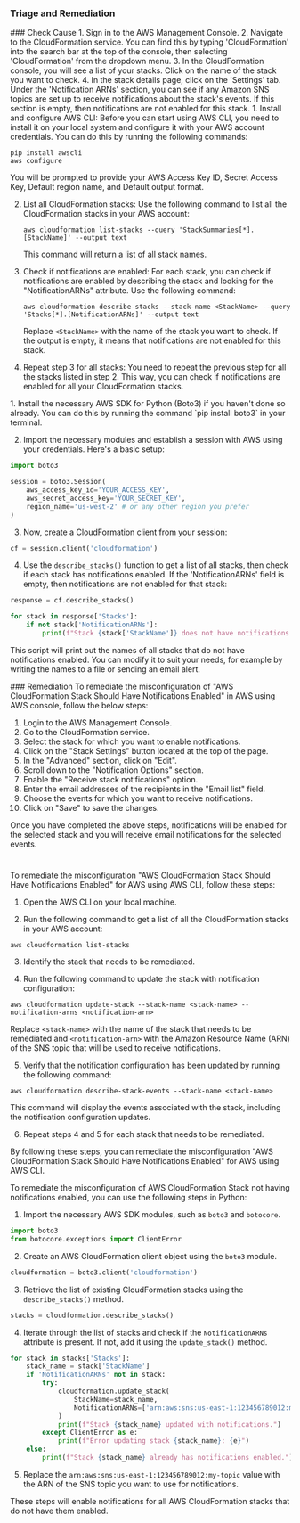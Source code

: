 
### Triage and Remediation
<Tabs>

<Tab title='Cause'>
### Check Cause
<AccordionGroup>
<Accordion title='Using Console' defaultOpen='true'>
1. Sign in to the AWS Management Console.
2. Navigate to the CloudFormation service. You can find this by typing 'CloudFormation' into the search bar at the top of the console, then selecting 'CloudFormation' from the dropdown menu.
3. In the CloudFormation console, you will see a list of your stacks. Click on the name of the stack you want to check.
4. In the stack details page, click on the 'Settings' tab. Under the 'Notification ARNs' section, you can see if any Amazon SNS topics are set up to receive notifications about the stack's events. If this section is empty, then notifications are not enabled for this stack.
</Accordion>

<Accordion title='Using CLI'>
1. Install and configure AWS CLI: Before you can start using AWS CLI, you need to install it on your local system and configure it with your AWS account credentials. You can do this by running the following commands:

   ```
   pip install awscli
   aws configure
   ```
   You will be prompted to provide your AWS Access Key ID, Secret Access Key, Default region name, and Default output format.

2. List all CloudFormation stacks: Use the following command to list all the CloudFormation stacks in your AWS account:

   ```
   aws cloudformation list-stacks --query 'StackSummaries[*].[StackName]' --output text
   ```
   This command will return a list of all stack names.

3. Check if notifications are enabled: For each stack, you can check if notifications are enabled by describing the stack and looking for the "NotificationARNs" attribute. Use the following command:

   ```
   aws cloudformation describe-stacks --stack-name <StackName> --query 'Stacks[*].[NotificationARNs]' --output text
   ```
   Replace `<StackName>` with the name of the stack you want to check. If the output is empty, it means that notifications are not enabled for this stack.

4. Repeat step 3 for all stacks: You need to repeat the previous step for all the stacks listed in step 2. This way, you can check if notifications are enabled for all your CloudFormation stacks.
</Accordion>

<Accordion title='Using Python'>
1. Install the necessary AWS SDK for Python (Boto3) if you haven't done so already. You can do this by running the command `pip install boto3` in your terminal.

2. Import the necessary modules and establish a session with AWS using your credentials. Here's a basic setup:

```python
import boto3

session = boto3.Session(
    aws_access_key_id='YOUR_ACCESS_KEY',
    aws_secret_access_key='YOUR_SECRET_KEY',
    region_name='us-west-2' # or any other region you prefer
)
```

3. Now, create a CloudFormation client from your session:

```python
cf = session.client('cloudformation')
```

4. Use the `describe_stacks()` function to get a list of all stacks, then check if each stack has notifications enabled. If the 'NotificationARNs' field is empty, then notifications are not enabled for that stack:

```python
response = cf.describe_stacks()

for stack in response['Stacks']:
    if not stack['NotificationARNs']:
        print(f"Stack {stack['StackName']} does not have notifications enabled.")
```

This script will print out the names of all stacks that do not have notifications enabled. You can modify it to suit your needs, for example by writing the names to a file or sending an email alert.
</Accordion>

</AccordionGroup>
</Tab>
<Tab title='Remediation'>
### Remediation

<AccordionGroup>
<Accordion title='Using Console' defaultOpen='true'>
To remediate the misconfiguration of "AWS CloudFormation Stack Should Have Notifications Enabled" in AWS using AWS console, follow the below steps:

1. Login to the AWS Management Console.
2. Go to the CloudFormation service.
3. Select the stack for which you want to enable notifications.
4. Click on the "Stack Settings" button located at the top of the page.
5. In the "Advanced" section, click on "Edit".
6. Scroll down to the "Notification Options" section.
7. Enable the "Receive stack notifications" option.
8. Enter the email addresses of the recipients in the "Email list" field.
9. Choose the events for which you want to receive notifications.
10. Click on "Save" to save the changes.

Once you have completed the above steps, notifications will be enabled for the selected stack and you will receive email notifications for the selected events.

#
</Accordion>

<Accordion title='Using CLI'>
To remediate the misconfiguration "AWS CloudFormation Stack Should Have Notifications Enabled" for AWS using AWS CLI, follow these steps:

1. Open the AWS CLI on your local machine.

2. Run the following command to get a list of all the CloudFormation stacks in your AWS account:
```
aws cloudformation list-stacks
```
3. Identify the stack that needs to be remediated.

4. Run the following command to update the stack with notification configuration:
```
aws cloudformation update-stack --stack-name <stack-name> --notification-arns <notification-arn>
```
Replace `<stack-name>` with the name of the stack that needs to be remediated and `<notification-arn>` with the Amazon Resource Name (ARN) of the SNS topic that will be used to receive notifications.

5. Verify that the notification configuration has been updated by running the following command:
```
aws cloudformation describe-stack-events --stack-name <stack-name>
```
This command will display the events associated with the stack, including the notification configuration updates.

6. Repeat steps 4 and 5 for each stack that needs to be remediated.

By following these steps, you can remediate the misconfiguration "AWS CloudFormation Stack Should Have Notifications Enabled" for AWS using AWS CLI.
</Accordion>

<Accordion title='Using Python'>
To remediate the misconfiguration of AWS CloudFormation Stack not having notifications enabled, you can use the following steps in Python:

1. Import the necessary AWS SDK modules, such as `boto3` and `botocore`.

```python
import boto3
from botocore.exceptions import ClientError
```

2. Create an AWS CloudFormation client object using the `boto3` module.

```python
cloudformation = boto3.client('cloudformation')
```

3. Retrieve the list of existing CloudFormation stacks using the `describe_stacks()` method.

```python
stacks = cloudformation.describe_stacks()
```

4. Iterate through the list of stacks and check if the `NotificationARNs` attribute is present. If not, add it using the `update_stack()` method.

```python
for stack in stacks['Stacks']:
    stack_name = stack['StackName']
    if 'NotificationARNs' not in stack:
        try:
            cloudformation.update_stack(
                StackName=stack_name,
                NotificationARNs=['arn:aws:sns:us-east-1:123456789012:my-topic']
            )
            print(f"Stack {stack_name} updated with notifications.")
        except ClientError as e:
            print(f"Error updating stack {stack_name}: {e}")
    else:
        print(f"Stack {stack_name} already has notifications enabled.")
```

5. Replace the `arn:aws:sns:us-east-1:123456789012:my-topic` value with the ARN of the SNS topic you want to use for notifications.

These steps will enable notifications for all AWS CloudFormation stacks that do not have them enabled.
</Accordion>

</AccordionGroup>
</Tab>
</Tabs>
